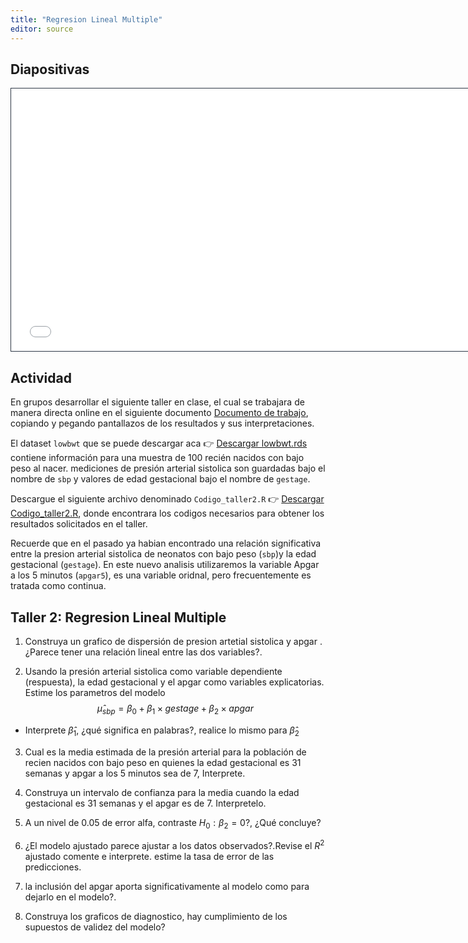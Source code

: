 ```yaml
---
title: "Regresion Lineal Multiple"
editor: source
---
```


## Diapositivas

```{=html}
<iframe class="slide-deck" src="/diapositivas/RLSM_2.html" height="420" width="747" style="border: 1px solid #2e3846;"></iframe>
```

## Actividad

En grupos desarrollar el siguiente taller en clase, el cual se trabajara de manera directa online en el siguiente documento [Documento de trabajo](https://docs.google.com/document/d/14ND4Nwbb_JrdgKPnaqloWxHrYRLdm2f3u8pAUXdI2MU/edit?usp=sharing), copiando y pegando pantallazos de los resultados y sus interpretaciones.

El dataset `lowbwt` que se puede descargar aca 👉 [Descargar lowbwt.rds](datasets/lowbwt.rds) contiene información para una muestra de 100 recién nacidos con bajo peso al nacer. mediciones de presión arterial sistolica son guardadas bajo el nombre de `sbp` y valores de edad gestacional bajo el nombre de `gestage`.

Descargue el siguiente archivo denominado `Codigo_taller2.R` 👉 [Descargar Codigo_taller2.R](codigo_taller2.R), donde encontrara los codigos necesarios para obtener los resultados solicitados en el taller.

Recuerde que en el pasado ya habian encontrado una relación significativa entre la presion arterial sistolica de neonatos con bajo peso (`sbp`)y la edad gestacional (`gestage`). En este nuevo analisis utilizaremos la variable Apgar a los 5 minutos (`apgar5`), es una variable oridnal, pero frecuentemente es tratada como continua.

## Taller 2: Regresion Lineal Multiple

1.  Construya un grafico de dispersión de presion artetial sistolica y apgar . ¿Parece tener una relación lineal entre las dos variables?.

2.  Usando la presión arterial sistolica como variable dependiente (respuesta), la edad gestacional y el apgar como variables explicatorias. Estime los parametros del modelo $$\hat \mu_{sbp} = \beta_0 + \beta_1 \times gestage + \beta_2 \times apgar$$

-   Interprete $\hat \beta_1$, ¿qué significa en palabras?, realice lo mismo para $\hat \beta_2$

3.  Cual es la media estimada de la presión arterial para la población de recien nacidos con bajo peso en quienes la edad gestacional es 31 semanas y apgar a los 5 minutos sea de 7, Interprete.

4.  Construya un intervalo de confianza para la media cuando la edad gestacional es 31 semanas y el apgar es de 7. Interpretelo.

5.  A un nivel de 0.05 de error alfa, contraste $H_0: \beta_2 = 0$?, ¿Qué concluye?

6.  ¿El modelo ajustado parece ajustar a los datos observados?.Revise el $R^2$ ajustado comente e interprete. estime la tasa de error de las predicciones.

7.  la inclusión del apgar aporta significativamente al modelo como para dejarlo en el modelo?.

8.  Construya los graficos de diagnostico, hay cumplimiento de los supuestos de validez del modelo?

